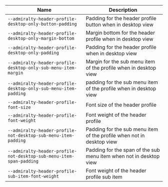 
| Name | Description |
| --- | --- |
| `--admiralty-header-profile-desktop-only-button-padding` | Padding for the header profile button when in desktop view |
| `--admiralty-header-profile-desktop-only-margin-bottom` | Margin bottom for the header profile when in desktop view |
| `--admiralty-header-profile-desktop-only-padding` | Padding for the header profile when in desktop view |
| `--admiralty-header-profile-desktop-only-sub-menu-item-margin` | Margin for the sub menu item of the profile when in desktop view |
| `--admiralty-header-profile-desktop-only-sub-menu-item-padding` | padding for the sub menu item of the profile when in desktop view |
| `--admiralty-header-profile-font-size` | Font size of the header profile |
| `--admiralty-header-profile-font-weight` | Font weight of the header profile |
| `--admiralty-header-profile-not-desktop-sub-menu-item-padding` | Padding for the sub menu item of the profile when not in desktop view |
| `--admiralty-header-profile-not-desktop-sub-menu-item-span-padding` | Padding for the span of the sub menu item when not in desktop view |
| `--admiralty-header-profile-sub-item-font-weight` | Font weight of the header profile sub item |

